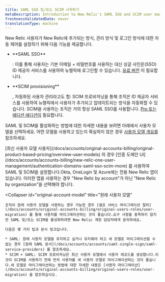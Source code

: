 ```yaml
---
title: SAML SSO 및/또는 SCIM 시작하기
metaDescription: Introduction to New Relic's SAML SSO and SCIM user management options.
freshnessValidatedDate: never
translationType: machine
---
```


New Relic 사용자가 New Relic에 추가되는 방식, 관리 방식 및 로그인 방식에 대한 자동 제어를 설정하기 위해 다음 기능을 제공합니다.

* <DNT>
    **SAML SSO**
  </DNT>

  : 이를 통해 사용자는 기본 이메일 + 비밀번호를 사용하는 대신 싱글 사인온(SSO) ID 제공자 서비스를 사용하여 뉴렐릭에 로그인할 수 있습니다. [유료 버전](/docs/accounts/accounts-billing/new-relic-one-pricing-billing/new-relic-one-pricing-billing/#editions) 이 필요합니다.

* <DNT>
    **SCIM provisioning**
  </DNT>

  , 자동화된 사용자 관리라고도 함: SCIM 프로비저닝을 통해 조직은 ID 제공자 서비스를 사용하여 뉴렐릭에서 사용자가 추가되고 업데이트되는 방식을 자동화할 수 있습니다. SCIM을 사용하는 조직은 거의 항상 SAML SSO를 사용합니다. [Pro 또는 에디션 에디션이](/docs/accounts/accounts-billing/new-relic-one-pricing-billing/new-relic-one-pricing-billing/#editions) 필요합니다.

SAML 및 SCIM을 활성화하는 방법에 대한 자세한 내용을 보려면 아래에서 사용자 모델을 선택하세요. 어떤 모델을 사용하고 있는지 확실하지 않은 경우 [사용자 모델 개요를](/docs/accounts/original-accounts-billing/original-product-based-pricing/overview-user-models) 참조하세요.

<CollapserGroup>
  <Collapser
    id="new-account-model"
    title="우리의 새로운 사용자 모델"
  >
    [최신 사용자 모델 사용자](/docs/accounts/original-accounts-billing/original-product-based-pricing/overview-user-models) 의 경우 [인증 도메인 UI](/docs/accounts/accounts-billing/new-relic-one-user-management/authentication-domains-saml-sso-scim-more) 를 사용하여 SAML 및 SCIM을 설정합니다.Okta, OneLogin 및 Azure에는 전용 New Relic 앱이 있습니다. 이러한 앱을 사용하는 경우 "New Relic by account"가 아닌 "New Relic by organization"을 선택해야 합니다.
  </Collapser>

  <Collapser
    id="original-account-model"
    title="원래 사용자 모델"
  >
    조직이 원래 사용자 모델을 사용하는 경우 가능한 경우 [셀프 서비스 마이그레이션 절차](/docs/accounts/original-accounts-billing/original-users-roles/user-migration) 를 통해 사용자를 마이그레이션하는 것이 좋습니다.요구 사항을 충족하지 않지만 SAML 및/또는 SCIM을 활성화하려면 New Relic 계정 담당자에게 문의하세요.

    다음은 몇 가지 팁과 문서 링크입니다.

    * SAML: 원래 사용자 모델을 유지하고 싶거나 유지해야 하고 새 모델로 마이그레이션할 수 없는 경우 [원래 SAML 문서](/docs/accounts/accounts/saml-single-sign/saml-service-providers) 를 참조하세요.
    * SCIM + SAML: SCIM 프로비저닝은 최신 사용자 모델에서 사용자 레코드를 생성합니다.이것이 SCIM을 사용하기 전에 먼저 사용자를 새 사용자 모델로 마이그레이션하는 것이 좋습니다.새 모델로 마이그레이션하는 방법에 대한 자세한 내용은 [사용자 마이그레이션](/docs/accounts/original-accounts-billing/original-users-roles/user-migration) 을 참조하십시오.
  </Collapser>
</CollapserGroup>
